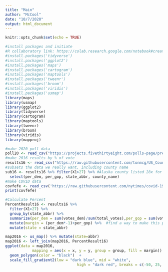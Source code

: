 ```yaml
---
title: "Main"
author: "McCool"
date: "10/7/2020"
output: html_document
---
```


```r
knitr::opts_chunk$set(echo = TRUE)
```

``` r
#install packages and initiate
#R collaboratory link: https://colab.research.google.com/notebook#create=true&language=r
#install.packages('tidyverse')
#install.packages('ggplot2')
#install.packages('maps')
#install.packages('cartogram')
#install.packages('maptools')
#install.packages('tweenr')
#install.packages('broom')
#install.packages('viridis')
#install.packages('usmap')
library(maps)
library(usmap)
library(ggplot2)
library(tidyverse)
library(cartogram)
library(maptools)
library(tweenr)
library(broom)
library(viridis)
library(mapproj)
```

``` r
#make 2020 poll data
poll20 <- read_csv("https://projects.fivethirtyeight.com/polls-page/president_polls.csv")
#make 2016 results by % of vote
results16 <- read_csv("https://raw.githubusercontent.com/tonmcg/US_County_Level_Election_Results_08-16/master/2016_US_County_Level_Presidential_Results.csv")
#subsets the data we really want, including county name
sub16 <- results16 %>% filter(X1>27) %>% #Alaska county listed 28x for some reason, removes excess
  select(per_dem, per_gop, state_abbr, county_name)
#make COVID data
covfefe <- read_csv('https://raw.githubusercontent.com/nytimes/covid-19-data/master/us-counties.csv') 
print(covfefe)
```

``` r
#Calculate Percent
PercentResult16 <- results16 %>% 
  filter(X1>27) %>%
  group_by(state_abbr) %>% 
  summarize(per_dem = sum(votes_dem)/sum(total_votes),per_gop = sum(votes_gop)/sum(total_votes)) %>% 
  mutate(margin = (per_dem*-1)+per_gop) %>%  #find a way to make this percents, time permiting
  mutate(state = state_abbr)
```

```r
map2016 <- us_map() %>% mutate(state=abbr)
map2016 <- left_join(map2016, PercentResult16)
ggplot(data = map2016,
            mapping = aes(x = x, y = y, group = group, fill = margin)) +
  geom_polygon(color = "black")  +
  scale_fill_gradient2(low = "dark blue", mid = "white",
                                high = "dark red", breaks = c(-50, 25, 0, 25, 50))
```
